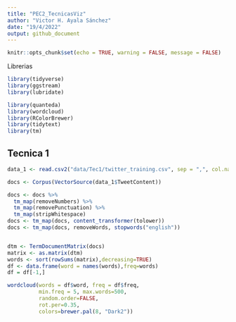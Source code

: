 ```yaml
---
title: "PEC2_TecnicasViz"
author: "Victor H. Ayala Sánchez"
date: "19/4/2022"
output: github_document
---
```


```r
knitr::opts_chunk$set(echo = TRUE, warning = FALSE, message = FALSE)
```


Librerias 

```r
library(tidyverse)
library(ggstream)
library(lubridate)

library(quanteda)
library(wordcloud)
library(RColorBrewer)
library(tidytext)
library(tm)

```


## Tecnica 1

```r
data_1 <- read.csv2("data/Tec1/twitter_training.csv", sep = ",", col.names = c('TweetID','Entity','Sentiment','TweetContent'), nrows = 2500)

docs <- Corpus(VectorSource(data_1$TweetContent))

docs <- docs %>%
  tm_map(removeNumbers) %>%
  tm_map(removePunctuation) %>%
  tm_map(stripWhitespace)
docs <- tm_map(docs, content_transformer(tolower))
docs <- tm_map(docs, removeWords, stopwords("english"))


dtm <- TermDocumentMatrix(docs)
matrix <- as.matrix(dtm)
words <- sort(rowSums(matrix),decreasing=TRUE) 
df <- data.frame(word = names(words),freq=words)
df = df[-1,]

wordcloud(words = df$word, freq = df$freq, 
          min.freq = 5, max.words=500, 
          random.order=FALSE, 
          rot.per=0.35,
          colors=brewer.pal(8, "Dark2"))
```

